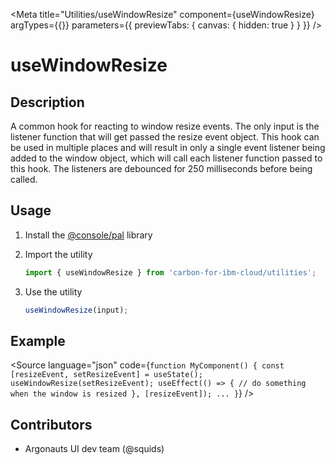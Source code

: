 
<Meta
  title="Utilities/useWindowResize"
  component={useWindowResize}
  argTypes={{}}
  parameters={{
    previewTabs: { canvas: { hidden: true } }
  }}
/>

# useWindowResize

## Description

A common hook for reacting to window resize events. The only input is the listener function that will get passed the resize event object. This hook can be used in multiple places and will result in only a single event listener being added to the window object, which will call each listener function passed to this hook. The listeners are debounced for 250 milliseconds before being called.

## Usage

1.  Install the [@console/pal](https://github.ibm.com/ibmcloud/pal#how-to-install-and-use) library
2.  Import the utility

    ```js
    import { useWindowResize } from 'carbon-for-ibm-cloud/utilities';
    ```

3.  Use the utility

    ```js
    useWindowResize(input);
    ```

## Example

<Source language="json" code={`function MyComponent() {
  const [resizeEvent, setResizeEvent] = useState();
  useWindowResize(setResizeEvent);
  useEffect(() => {
    // do something when the window is resized
  }, [resizeEvent]);
  ...
}`} />

## Contributors

- Argonauts UI dev team (@squids)

